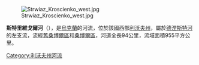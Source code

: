 [[Image:Strwiaz_Kroscienko_west.jpg|right]]

'''斯特里維戈爾河'''（{{lang-uk|Стривігор}}），是[[烏克蘭|烏克蘭]]的河流，位於該國西部[[利沃夫州|利沃夫州]]，屬於[[德涅斯特河|德涅斯特河]]的左支流，流經[[舊桑博爾區|舊桑博爾區]]和[[桑博爾區|桑博爾區]]，河道全長94公里，流域面積955平方公里。

{{DEFAULTSORT:Стривігор}}
[[Category:利沃夫州河流|Category:利沃夫州河流]]


{{Ukraine-river-stub}}